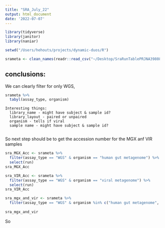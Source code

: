 ```yaml
---
title: "SRA_July_22"
output: html_document
date: '2022-07-07'
---
```



```r
library(tidyverse)
library(janitor)
library(naniar)

setwd("/Users/hehouts/projects/dynamic-duos/R")

srameta <- clean_names(readr::read_csv("~/Desktop/SraRunTablePRJNA398089.csv"))
```


## conclusions:

We can clearly filter for only WGS, 
```r
srameta %>% 
  tabyl(assay_type, organism)
```

```
Interesting things:
  library_name - might have subject & sample id?
  library_layout - paired or unpaired
  organism - tells if viral
  sample name - might have subject & sample id?
  
```

So next step should be to get the accession number for the MGX anf VIR samples

```r
sra_MGX_Acc <- srameta %>%
  filter(assay_type == "WGS" & organism == "human gut metagenome") %>% 
  select(run)
sra_MGX_Acc

```
```r

sra_VIR_Acc <- srameta %>%
  filter(assay_type == "WGS" & organism == "viral metagenome") %>% 
  select(run)
sra_VIR_Acc
```



```r
sra_mgx_and_vir <- srameta %>%
  filter(assay_type == "WGS" & organism %in% c("human gut metagenome", "viral metagenome"))%>%   relocate(sample_name, host_subject_id, host_disease, host_sex, host_age, host)
  
sra_mgx_and_vir
```
So 

